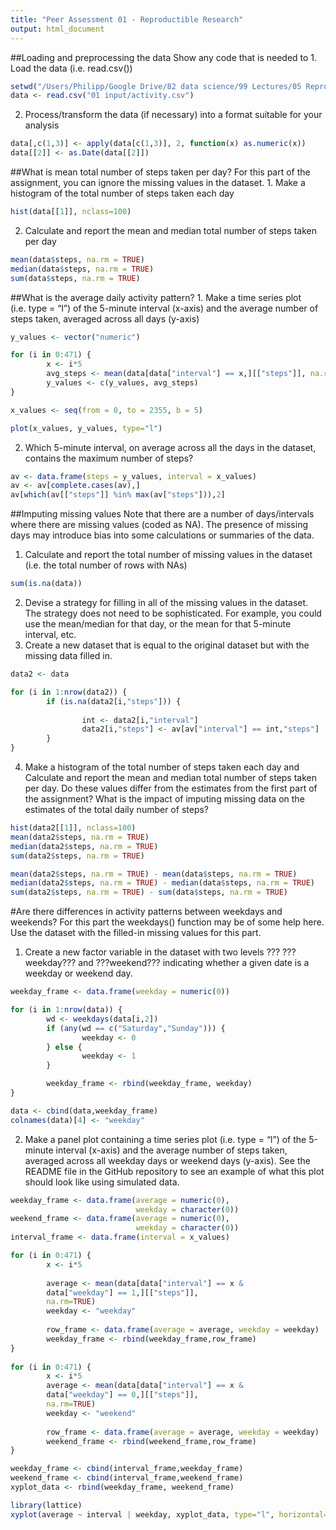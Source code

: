 ```yaml
---
title: "Peer Assessment 01 - Reproductible Research"
output: html_document
---
```


##Loading and preprocessing the data
Show any code that is needed to
1. Load the data (i.e. read.csv())
```r
setwd("/Users/Philipp/Google Drive/82 data science/99 Lectures/05 Reproductible Research/01 quizzes and projects/peer assessment 01")
data <- read.csv("01 input/activity.csv")
```

2. Process/transform the data (if necessary) into a format suitable for your analysis
```r
data[,c(1,3)] <- apply(data[c(1,3)], 2, function(x) as.numeric(x))
data[[2]] <- as.Date(data[[2]])
```

##What is mean total number of steps taken per day?
For this part of the assignment, you can ignore the missing values in the dataset.
1. Make a histogram of the total number of steps taken each day
```r
hist(data[[1]], nclass=100)
```

2. Calculate and report the mean and median total number of steps taken per day
```r
mean(data$steps, na.rm = TRUE)
median(data$steps, na.rm = TRUE)
sum(data$steps, na.rm = TRUE)
```

##What is the average daily activity pattern?
1. Make a time series plot (i.e. type = "l") of the 5-minute interval (x-axis) and the average number of steps taken, averaged across all days (y-axis)
```r
y_values <- vector("numeric")

for (i in 0:471) {
        x <- i*5
        avg_steps <- mean(data[data["interval"] == x,][["steps"]], na.rm=TRUE)
        y_values <- c(y_values, avg_steps)
}

x_values <- seq(from = 0, to = 2355, b = 5)

plot(x_values, y_values, type="l")
```

2. Which 5-minute interval, on average across all the days in the dataset, contains the maximum number of steps?
```r
av <- data.frame(steps = y_values, interval = x_values)
av <- av[complete.cases(av),]        
av[which(av[["steps"]] %in% max(av["steps"])),2]
```

##Imputing missing values
Note that there are a number of days/intervals where there are missing values (coded as NA). The presence of missing days may introduce bias into some calculations or summaries of the data.

1. Calculate and report the total number of missing values in the dataset (i.e. the total number of rows with NAs)
```r
sum(is.na(data))
```

2. Devise a strategy for filling in all of the missing values in the dataset. The strategy does not need to be sophisticated. For example, you could use the mean/median for that day, or the mean for that 5-minute interval, etc.
3. Create a new dataset that is equal to the original dataset but with the missing data filled in.
```r
data2 <- data

for (i in 1:nrow(data2)) {
        if (is.na(data2[i,"steps"])) {
                
                int <- data2[i,"interval"]
                data2[i,"steps"] <- av[av["interval"] == int,"steps"]
        }
}
```

4. Make a histogram of the total number of steps taken each day and Calculate and report the mean and median total number of steps taken per day. Do these values differ from the estimates from the first part of the assignment? What is the impact of imputing missing data on the estimates of the total daily number of steps?
```r
hist(data2[[1]], nclass=100)
mean(data2$steps, na.rm = TRUE)
median(data2$steps, na.rm = TRUE)
sum(data2$steps, na.rm = TRUE)
```

```r
mean(data2$steps, na.rm = TRUE) - mean(data$steps, na.rm = TRUE)
median(data2$steps, na.rm = TRUE) - median(data$steps, na.rm = TRUE)
sum(data2$steps, na.rm = TRUE) - sum(data$steps, na.rm = TRUE)
```


#Are there differences in activity patterns between weekdays and weekends?
For this part the weekdays() function may be of some help here. Use the dataset with the filled-in missing values for this part.

1. Create a new factor variable in the dataset with two levels ??? ???weekday??? and ???weekend??? indicating whether a given date is a weekday or weekend day.
```r
weekday_frame <- data.frame(weekday = numeric(0))

for (i in 1:nrow(data)) {
        wd <- weekdays(data[i,2])
        if (any(wd == c("Saturday","Sunday"))) {
                weekday <- 0
        } else {
                weekday <- 1
        }

        weekday_frame <- rbind(weekday_frame, weekday)
}

data <- cbind(data,weekday_frame)
colnames(data)[4] <- "weekday"
```

2. Make a panel plot containing a time series plot (i.e. type = "l") of the 5-minute interval (x-axis) and the average number of steps taken, averaged across all weekday days or weekend days (y-axis). See the README file in the GitHub repository to see an example of what this plot should look like using simulated data.

```r
weekday_frame <- data.frame(average = numeric(0),
                            weekday = character(0))
weekend_frame <- data.frame(average = numeric(0),
                            weekday = character(0))
interval_frame <- data.frame(interval = x_values)

for (i in 0:471) {
        x <- i*5
        
        average <- mean(data[data["interval"] == x & 
        data["weekday"] == 1,][["steps"]], 
        na.rm=TRUE)
        weekday <- "weekday"
        
        row_frame <- data.frame(average = average, weekday = weekday)
        weekday_frame <- rbind(weekday_frame,row_frame)
}
       
for (i in 0:471) {
        x <- i*5
        average <- mean(data[data["interval"] == x & 
        data["weekday"] == 0,][["steps"]], 
        na.rm=TRUE)
        weekday <- "weekend"
        
        row_frame <- data.frame(average = average, weekday = weekday)
        weekend_frame <- rbind(weekend_frame,row_frame)
}

weekday_frame <- cbind(interval_frame,weekday_frame)
weekend_frame <- cbind(interval_frame,weekend_frame)
xyplot_data <- rbind(weekday_frame, weekend_frame)

library(lattice)
xyplot(average ~ interval | weekday, xyplot_data, type="l", horizontal=TRUE, layout=c(1,2))
```

